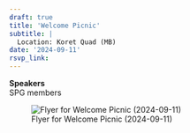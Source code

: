 ```yaml
---
draft: true 
title: 'Welcome Picnic'
subtitle: |
  Location: Koret Quad (MB)
date: '2024-09-11'
rsvp_link: 
---
```



<b>Speakers</b>  
SPG members



![Flyer for Welcome Picnic (2024-09-11)](featured.png){.lightbox}
